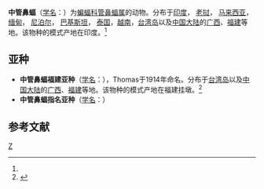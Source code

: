 {{Speciesbox 
| taxon =  Murina huttoni
| status = LC | status_system = iucn3.1 
| status_ref = <ref name=iucn>{{IUCN2008| assessors = Francis, C., Bates, P., Molur, S. & Srinivasulu, C. | year = 2008 | id = 13942 | title = Murina huttoni |downloaded = 2009-4-30}}</ref>
| authority = (Peters, 1872)<ref name='id235'>{{cite web| url =http://www.bioinfo.cn/db05/BjdwSpecies.php?action=view&id=235| title =中管鼻蝠| work =《中国动物物种编目数据库》| publisher =中国科学院微生物研究所| author =中国科学院动物研究所| accessdate =2009-03-27| deadurl =yes| archiveurl =https://web.archive.org/web/20160305001445/http://www.bioinfo.cn/db05/BjdwSpecies.php?action=view&id=235| archivedate =2016-03-05}}</ref>
| synonyms = Harpyiocephalus huttonii (Peters, 1872)
}}

'''中管鼻蝠'''（[[学名|学名]]：{{lang|la|''Murina huttoni''}}）为[[蝙蝠科|蝙蝠科]][[管鼻蝠属|管鼻蝠属]]的动物。分布于[[印度|印度]]， [[老挝|老挝]]， [[马来西亚|马来西亚]]， [[缅甸|缅甸]]， [[尼泊尔|尼泊尔]]， [[巴基斯坦|巴基斯坦]]， [[泰国|泰国]]，[[越南|越南]]，[[台湾岛|台湾岛]]以及[[中国大陆|中国大陆]]的[[广西|广西]]、[[福建|福建]]等地。该物种的模式产地在印度。<ref name='id235'/>

==亚种==
*'''中管鼻蝠福建亚种'''（[[学名|学名]]：{{lang|la|''Murina huttoni rubella''}}），Thomas于1914年命名。分布于[[台湾岛|台湾岛]]以及[[中国大陆|中国大陆]]的[[广西|广西]]、[[福建|福建]]等地。该物种的模式产地在福建挂墩。<ref name='id236'>{{cite web| url =http://www.bioinfo.cn/db05/BjdwSpecies.php?action=view&id=236| title =中管鼻蝠福建亚种| work =《中国动物物种编目数据库》| publisher =中国科学院微生物研究所| author =中国科学院动物研究所| accessdate =2009-03-27| deadurl =yes| archiveurl =https://web.archive.org/web/20160305062907/http://www.bioinfo.cn/db05/BjdwSpecies.php?action=view&id=236| archivedate =2016-03-05}}</ref>
*'''中管鼻蝠指名亚种'''（[[学名|学名]]：{{lang|la|''Murina huttoni huttoni''}}）

== 参考文献 ==
{{reflist}}
{{Taxonbar|from=Q2044955}}

[[Category:管鼻蝠属|Z]]